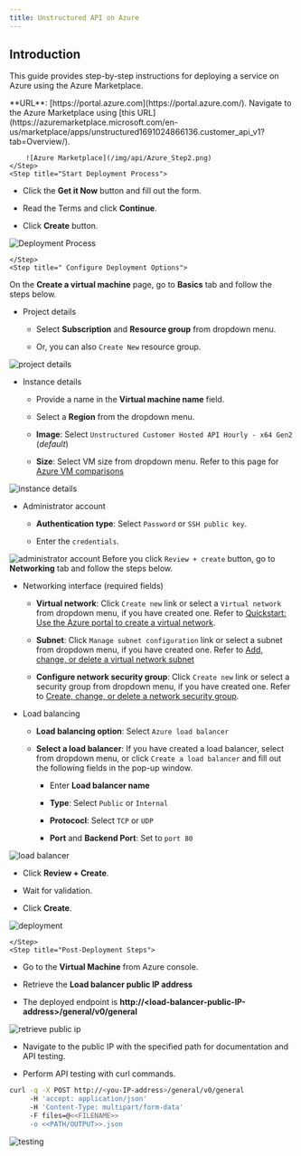```yaml
---
title: Unstructured API on Azure
---
```


## Introduction

This guide provides step-by-step instructions for deploying a service on Azure using the Azure Marketplace.

<Steps>
    <Step title=" Login to Azure Portal">
        **URL**: [https://portal.azure.com](https://portal.azure.com/).
    </Step>
    <Step title="Access Azure Marketplace">
        Navigate to the Azure Marketplace using [this URL](https://azuremarketplace.microsoft.com/en-us/marketplace/apps/unstructured1691024866136.customer_api_v1?tab=Overview/).

        ![Azure Marketplace](/img/api/Azure_Step2.png)
    </Step>
    <Step title="Start Deployment Process">
*   Click the **Get it Now** button and fill out the form.
    
*   Read the Terms and click **Continue**.
    
*   Click **Create** button.
    

![Deployment Process](/img/api/Azure_Step3.png)
        
    </Step>
    <Step title=" Configure Deployment Options">
On the **Create a virtual machine** page, go to **Basics** tab and follow the steps below.

*   Project details
    
    *   Select **Subscription** and **Resource group** from dropdown menu.
        
    *   Or, you can also `Create New` resource group.
        
    

![project details](/img/api/Azure_Step4a.png)

*   Instance details
    
    *   Provide a name in the **Virtual machine name** field.
        
    *   Select a **Region** from the dropdown menu.
        
    *   **Image**: Select `Unstructured Customer Hosted API Hourly - x64 Gen2` (_default_)
        
    *   **Size**: Select VM size from dropdown menu. Refer to this page for [Azure VM comparisons](https://azure.microsoft.com/en-us/pricing/details/virtual-machines/linux/)
        
    

![instance details](/img/api/Azure_Step4b.png)

*   Administrator account
    
    *   **Authentication type**: Select `Password` or `SSH public key`.
        
    *   Enter the `credentials`.
        
    

![administrator account](/img/api/Azure_Step4c.png)
    </Step>
    <Step title="Set Up Load Balancer">
Before you click `Review + create` button, go to **Networking** tab and follow the steps below.

*   Networking interface (required fields)
    
    *   **Virtual network**: Click `Create new` link or select a `Virtual network` from dropdown menu, if you have created one. Refer to [Quickstart: Use the Azure portal to create a virtual network](https://learn.microsoft.com/en-us/azure/virtual-network/quick-create-portal).
        
    *   **Subnet**: Click `Manage subnet configuration` link or select a subnet from dropdown menu, if you have created one. Refer to [Add, change, or delete a virtual network subnet](https://learn.microsoft.com/en-us/azure/virtual-network/virtual-network-manage-subnet?tabs=azure-portal)
        
    *   **Configure network security group**: Click `Create new` link or select a security group from dropdown menu, if you have created one. Refer to [Create, change, or delete a network security group](https://learn.microsoft.com/en-us/azure/virtual-network/manage-network-security-group?tabs=network-security-group-portal).
        
    
*   Load balancing
    
    *   **Load balancing option**: Select `Azure load balancer`
        
    *   **Select a load balancer**: If you have created a load balancer, select from dropdown menu, or click `Create a load balancer` and fill out the following fields in the pop-up window.
        
        *   Enter **Load balancer name**
            
        *   **Type**: Select `Public` or `Internal`
            
        *   **Protococl**: Select `TCP` or `UDP`
            
        *   **Port** and **Backend Port**: Set to `port 80`
            
        
    

![load balancer](/img/api/Azure_Step5.png)
    </Step>
    <Step title="Finalize and Deploy">
*   Click **Review + Create**.
    
*   Wait for validation.
    
*   Click **Create**.       

![deployment](/img/api/Azure_Step6.png)

    </Step>
    <Step title="Post-Deployment Steps">
*   Go to the **Virtual Machine** from Azure console.
    
*   Retrieve the **Load balancer public IP address**
    
*   The deployed endpoint is **http://\<load-balancer-public-IP-address>/general/v0/general**

![retrieve public ip](/img/api/Azure_Step7.png)
    </Step>
    <Step title="Verification and Testing">
*   Navigate to the public IP with the specified path for documentation and API testing.
    
*   Perform API testing with curl commands.
    

```bash
curl -q -X POST http://<you-IP-address>/general/v0/general
     -H 'accept: application/json'
     -H 'Content-Type: multipart/form-data'
     -F files=@<<FILENAME>>
     -o <<PATH/OUTPUT>>.json

```


![testing](/img/api/Azure_Step8.png)
    </Step>        
</Steps>


